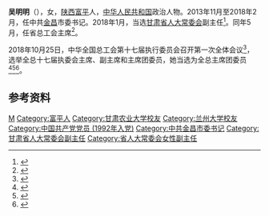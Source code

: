 '''吴明明'''（{{bd|1960年|12月||catIdx=Wu吴}}），女，[[陕西|陕西]][[富平|富平]]人，[[中华人民共和国|中华人民共和国]]政治人物。2013年11月至2018年2月，任中共[[金昌|金昌]]市委书记。2018年1月，当选[[甘肃省人大常委会|甘肃省人大常委会]]副主任<ref>{{cite web |title=甘肃省第十三届人民代表大会常务委员会副主任、秘书长、甘肃省人民政府副省长、甘肃省监察委员会主任、甘肃省高级人民法院院长简历 |url=http://szb.gansudaily.com.cn/gsrb/201801/30/c43685.html |website=甘肃日报 |accessdate=2020-07-17 |date=2018-01-30 |archive-date=2020-07-17 |archive-url=https://web.archive.org/web/20200717143228/http://szb.gansudaily.com.cn/gsrb/201801/30/c43685.html |dead-url=no }}</ref>。同年5月，任省总工会主席<ref>{{cite web |title=甘肃省总工会十二届四次全委会议在兰召开 吴明明当选省总工会主席 |url=http://www.gstv.com.cn/news/folder63/2018-05-08/670718.html |website=丝路明珠网 |accessdate=2020-07-17 |date=2020-05-08 |archive-date=2020-10-31 |archive-url=https://web.archive.org/web/20201031092638/http://www.gstv.com.cn/news/folder63/2018-05-08/670718.html |dead-url=no }}</ref>。

2018年10月25日，中华全国总工会第十七届执行委员会召开第一次全体会议<ref>{{Cite web|title=李建国当选为全国总工会主席|url=https://china.huanqiu.com/article/9CaKrnJCLgR|access-date=2021-05-26|work=环球网|archive-date=2021-09-17|archive-url=https://web.archive.org/web/20210917144230/https://china.huanqiu.com/article/9CaKrnJCLgR|dead-url=no}}</ref>，选举全总十七届执委会主席、副主席和主席团委员，她当选为全总主席团委员<ref>{{Cite web|title=中华全国总工会第十七届执委会举行第一次全体会议  王东明当选为全国总工会主席|url=http://www.npc.gov.cn/zgrdw/npc/xinwen/2018-10/26/content_2064087.htm|access-date=2021-05-26|work=中国人大网|archive-date=2021-09-17|archive-url=https://web.archive.org/web/20210917144230/http://www.npc.gov.cn/zgrdw/npc/xinwen/2018-10/26/content_2064087.htm|dead-url=no}}</ref><ref>{{Cite web|title=中华全国总工会第十七届执行委员会主席、副主席、主席团委员名单|url=http://acftu.people.com.cn/n1/2018/1026/c67560-30363809.html|access-date=2021-05-26|work=人民网|archive-date=2020-01-28|archive-url=https://web.archive.org/web/20200128023016/http://acftu.people.com.cn/n1/2018/1026/c67560-30363809.html|dead-url=no}}</ref><ref>{{Cite web|title=中华全国总工会第十七届执委会举行第一次全体会议 王东明当选为全国总工会主席|url=http://www.xinhuanet.com/politics/2018-10/25/c_1123614777.htm|access-date=2021-05-26|work=新华网|archive-date=2020-08-10|archive-url=https://web.archive.org/web/20200810083753/http://www.xinhuanet.com/politics/2018-10/25/c_1123614777.htm|dead-url=no}}</ref>。

== 参考资料 ==
{{reflist}}

{{中国人物小作品}}
{{甘肃省领导人}}
{{Authority control}}
{{DEFAULTSORT:Wu吴}}
[[Category:吴姓|M]]
[[Category:富平人|Category:富平人]]
[[Category:甘肃农业大学校友|Category:甘肃农业大学校友]]
[[Category:兰州大学校友|Category:兰州大学校友]]
[[Category:中国共产党党员_(1992年入党)|Category:中国共产党党员 (1992年入党)]]
[[Category:中共金昌市委书记|Category:中共金昌市委书记]]
[[Category:甘肃省人大常委会副主任|Category:甘肃省人大常委会副主任]]
[[Category:省人大常委会女性副主任|Category:省人大常委会女性副主任]]